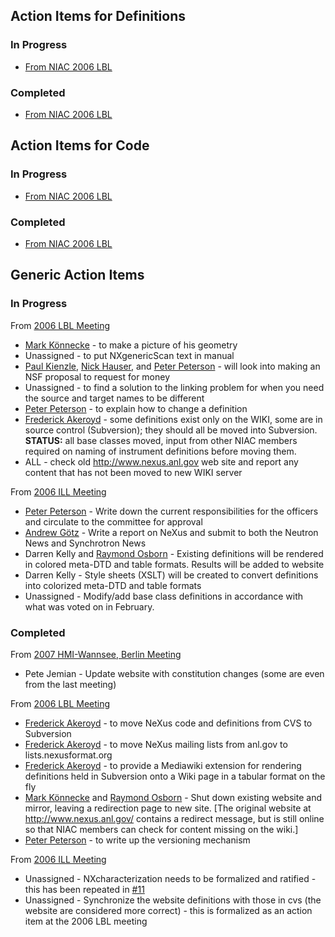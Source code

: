 == Action Items for Definitions ==
===In Progress===
* [http://trac.nexusformat.org/definitions/query?status=new&status=assigned&status=reopened&group=owner&keywords=%7ENIAC2006LBL&order=priority From NIAC 2006 LBL]
===Completed===
* [http://trac.nexusformat.org/definitions/query?status=closed&group=owner&keywords=%7ENIAC2006LBL&order=priority From NIAC 2006 LBL]
== Action Items for Code ==
===In Progress===
* [http://trac.nexusformat.org/code/query?status=new&status=assigned&status=reopened&group=owner&keywords=%7ENIAC2006LBL&order=priority From NIAC 2006 LBL]
===Completed===
* [http://trac.nexusformat.org/code/query?status=closed&group=owner&keywords=%7ENIAC2006LBL&order=priority From NIAC 2006 LBL]
== Generic Action Items ==
===In Progress===
From [[Media:NIAC2006LBL_minutes.pdf|2006 LBL Meeting]]
* [[User:Mark Koennecke|Mark Könnecke]] - to make a picture of his geometry
* Unassigned - to put NXgenericScan text in manual
* [[User:Paul Kienzle|Paul Kienzle]], [[User:nick|Nick Hauser]], and [[User:Peter Peterson|Peter Peterson]] - will look into making an NSF proposal to request for money
* Unassigned - to find a solution to the linking problem for when you need the source and target names to be different
* [[User:Peter Peterson|Peter Peterson]] - to explain how to change a definition
* [[User:Freddie Akeroyd|Frederick Akeroyd]] - some definitions exist only on the WIKI, some are in source control (Subversion); they should all be moved into Subversion. '''STATUS:''' all base classes moved, input from other NIAC members required on naming of instrument definitions before moving them.
* ALL - check old http://www.nexus.anl.gov web site and report any content that has not been moved to new WIKI server

From [[Media:NIAC2006minutes.pdf|2006 ILL Meeting]]
* [[User:Peter Peterson|Peter Peterson]] - Write down the current responsibilities for the officers and circulate to the committee for approval
* [[User:Andy Gotz|Andrew Götz]] - Write a report on NeXus and submit to both the Neutron News and Synchrotron News
* Darren Kelly and [[User:Ray Osborn|Raymond Osborn]] - Existing definitions will be rendered in colored meta-DTD and table formats. Results will be added to website
* Darren Kelly - Style sheets (XSLT) will be created to convert definitions into colorized meta-DTD and table formats
* Unassigned - Modify/add base class definitions in accordance with what was voted on in February.

===Completed===
From [[NIAC2007|2007 HMI-Wannsee, Berlin Meeting]]
* Pete Jemian - Update website with constitution changes (some are even from the last meeting)

From [[Media:NIAC2006LBL_minutes.pdf|2006 LBL Meeting]]
* [[User:Freddie Akeroyd|Frederick Akeroyd]] - to move NeXus code and definitions from CVS to Subversion
* [[User:Freddie Akeroyd|Frederick Akeroyd]] - to move NeXus mailing lists from anl.gov to lists.nexusformat.org
* [[User:Freddie Akeroyd|Frederick Akeroyd]] - to provide a Mediawiki extension for rendering definitions held in Subversion onto a Wiki page in a tabular format on the fly
* [[User:Mark Koennecke|Mark Könnecke]] and [[User:Ray Osborn|Raymond Osborn]] - Shut down existing website and mirror, leaving a redirection page to new site.  [The original website at http://www.nexus.anl.gov/ contains a redirect message, but is still online so that NIAC members can check for content missing on the wiki.]
* [[User:Peter Peterson|Peter Peterson]] - to write up the versioning mechanism

From [[Media:NIAC2006minutes.pdf|2006 ILL Meeting]]
* Unassigned - NXcharacterization needs to be formalized and ratified - this has been repeated in [http://trac.nexusformat.org/definitions/ticket/11 #11]
* Unassigned - Synchronize the website definitions with those in cvs (the website are considered more correct) - this is formalized as an action item at the 2006 LBL meeting